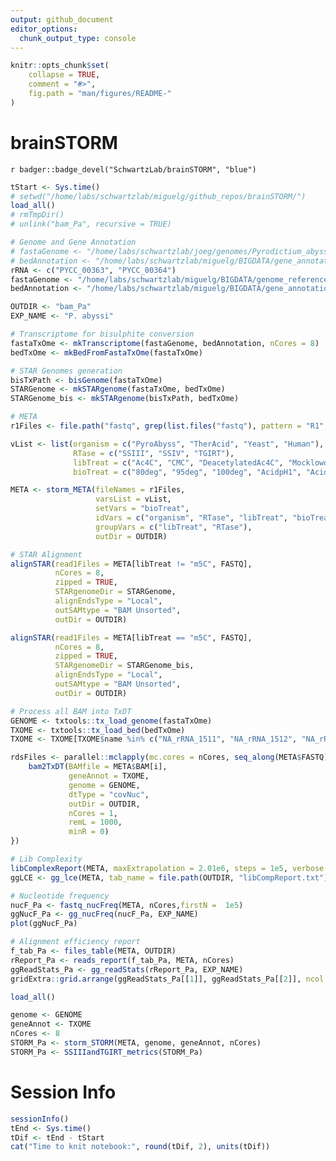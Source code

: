 ```yaml
---
output: github_document
editor_options: 
  chunk_output_type: console
---
```


```r
knitr::opts_chunk$set(
    collapse = TRUE,
    comment = "#>",
    fig.path = "man/figures/README-"
)
```

# brainSTORM

<!-- badges: start -->
`r badger::badge_devel("SchwartzLab/brainSTORM", "blue")`
<!-- badges: end -->

```r
tStart <- Sys.time()
# setwd("/home/labs/schwartzlab/miguelg/github_repos/brainSTORM/")
load_all()
# rmTmpDir()
# unlink("bam_Pa", recursive = TRUE)

# Genome and Gene Annotation
# fastaGenome <- "/home/labs/schwartzlab/joeg/genomes/Pyrodictium_abyssi/prokka/PROKKA_01222021.fsa"
# bedAnnotation <- "/home/labs/schwartzlab/miguelg/BIGDATA/gene_annotations/p_abyssi/PROKKA_01222021_BED6.bed"
rRNA <- c("PYCC_00363", "PYCC_00364")
fastaGenome <- "/home/labs/schwartzlab/miguelg/BIGDATA/genome_references/p_occultum/pAbys_txome.fa"
bedAnnotation <- "/home/labs/schwartzlab/miguelg/BIGDATA/gene_annotations/p_occultum/pAbys_txome.bed"

OUTDIR <- "bam_Pa"
EXP_NAME <- "P. abyssi"

# Transcriptome for bisulphite conversion
fastaTxOme <- mkTranscriptome(fastaGenome, bedAnnotation, nCores = 8)
bedTxOme <- mkBedFromFastaTxOme(fastaTxOme)

# STAR Genomes generation
bisTxPath <- bisGenome(fastaTxOme)
STARGenome <- mkSTARgenome(fastaTxOme, bedTxOme)
STARGenome_bis <- mkSTARgenome(bisTxPath, bedTxOme)

# META
r1Files <- file.path("fastq", grep(list.files("fastq"), pattern = "R1", value = TRUE))

vList <- list(organism = c("PyroAbyss", "TherAcid", "Yeast", "Human"), 
              RTase = c("SSIII", "SSIV", "TGIRT"),
              libTreat = c("Ac4C", "CMC", "DeacetylatedAc4C", "MocklowdNTPs", "Mock", "Dimroth", "m5C"),
              bioTreat = c("80deg", "95deg", "100deg", "AcidpH1", "AcidpH2", "AcidpH3"))

META <- storm_META(fileNames = r1Files,
                   varsList = vList,
                   setVars = "bioTreat",
                   idVars = c("organism", "RTase", "libTreat", "bioTreat"),
                   groupVars = c("libTreat", "RTase"), 
                   outDir = OUTDIR)

# STAR Alignment
alignSTAR(read1Files = META[libTreat != "m5C", FASTQ], 
          nCores = 8, 
          zipped = TRUE,
          STARgenomeDir = STARGenome, 
          alignEndsType = "Local", 
          outSAMtype = "BAM Unsorted", 
          outDir = OUTDIR)

alignSTAR(read1Files = META[libTreat == "m5C", FASTQ], 
          nCores = 8, 
          zipped = TRUE,
          STARgenomeDir = STARGenome_bis, 
          alignEndsType = "Local", 
          outSAMtype = "BAM Unsorted", 
          outDir = OUTDIR)

# Process all BAM into TxDT
GENOME <- txtools::tx_load_genome(fastaTxOme)
TXOME <- txtools::tx_load_bed(bedTxOme)
TXOME <- TXOME[TXOME$name %in% c("NA_rRNA_1511", "NA_rRNA_1512", "NA_rRNA_1513", "NA_rRNA_1514")]

rdsFiles <- parallel::mclapply(mc.cores = nCores, seq_along(META$FASTQ), function(i){
    bam2TxDT(BAMfile = META$BAM[i], 
             geneAnnot = TXOME, 
             genome = GENOME, 
             dtType = "covNuc", 
             outDir = OUTDIR, 
             nCores = 1, 
             remL = 1000, 
             minR = 0)
}) 

# Lib Complexity 
libComplexReport(META, maxExtrapolation = 2.01e6, steps = 1e5, verbose = T)
ggLCE <- gg_lce(META, tab_name = file.path(OUTDIR, "libCompReport.txt"), speciesName = EXP_NAME)

# Nucleotide frequency
nucF_Pa <- fastq_nucFreq(META, nCores,firstN =  1e5)
ggNucF_Pa <- gg_nucFreq(nucF_Pa, EXP_NAME)
plot(ggNucF_Pa)

# Alignment efficiency report
f_tab_Pa <- files_table(META, OUTDIR)
rReport_Pa <- reads_report(f_tab_Pa, META, nCores)
ggReadStats_Pa <- gg_readStats(rReport_Pa, EXP_NAME)
gridExtra::grid.arrange(ggReadStats_Pa[[1]], ggReadStats_Pa[[2]], ncol = 2)

load_all()

genome <- GENOME
geneAnnot <- TXOME
nCores <- 8
STORM_Pa <- storm_STORM(META, genome, geneAnnot, nCores)
STORM_Pa <- SSIIIandTGIRT_metrics(STORM_Pa)

```

# Session Info

```r
sessionInfo()
tEnd <- Sys.time()
tDif <- tEnd - tStart
cat("Time to knit notebook:", round(tDif, 2), units(tDif))
```

